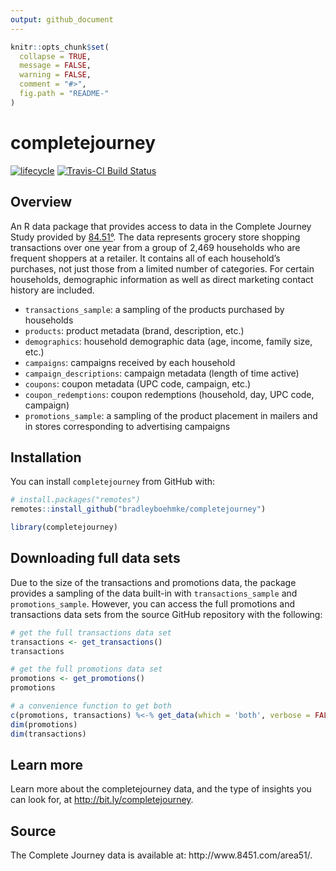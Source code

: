 ```yaml
---
output: github_document
---
```


<!-- README.md is generated from README.Rmd. Please edit that file -->

```r
knitr::opts_chunk$set(
  collapse = TRUE,
  message = FALSE,
  warning = FALSE,
  comment = "#>",
  fig.path = "README-"
)
```

# completejourney

[![lifecycle](https://img.shields.io/badge/lifecycle-maturing-brightgreen.svg)](https://www.tidyverse.org/lifecycle/#stable)
[![Travis-CI Build Status](https://travis-ci.org/bradleyboehmke/completejourney.svg?branch=master)](https://travis-ci.org/bradleyboehmke/completejourney)

## Overview

An R data package that provides access to data in the Complete Journey Study 
provided by [84.51°](http://www.8451.com). The data represents grocery store 
shopping transactions over one year from a group of 2,469 households who are 
frequent shoppers at a retailer. It contains all of each household's purchases, 
not just those from a limited number of categories. For certain households, 
demographic information as well as direct marketing contact history are included. 

* `transactions_sample`: a sampling of the products purchased by households
* `products`: product metadata (brand, description, etc.)
* `demographics`: household demographic data (age, income, family size, etc.)
* `campaigns`: campaigns received by each household
* `campaign_descriptions`: campaign metadata (length of time active)
* `coupons`: coupon metadata (UPC code, campaign, etc.)
* `coupon_redemptions`: coupon redemptions (household, day, UPC code, campaign)
* `promotions_sample`: a sampling of the product placement in mailers and in stores corresponding to advertising campaigns

## Installation

You can install `completejourney` from GitHub with:

```r
# install.packages("remotes")
remotes::install_github("bradleyboehmke/completejourney")
```

```r
library(completejourney)
```

## Downloading full data sets

Due to the size of the transactions and promotions data, the package provides a
sampling of the data built-in with `transactions_sample` and `promotions_sample`. 
However, you can access the full promotions and transactions data sets from the 
source GitHub repository with the following: 

```r
# get the full transactions data set
transactions <- get_transactions()
transactions
```

```r
# get the full promotions data set
promotions <- get_promotions()
promotions
```

```r
# a convenience function to get both
c(promotions, transactions) %<-% get_data(which = 'both', verbose = FALSE)
dim(promotions)
dim(transactions)
```

## Learn more

Learn more about the completejourney data, and the type of insights you can look for, at [http://bit.ly/completejourney](https://bradleyboehmke.github.io/completejourney/).

## Source

The Complete Journey data is available at: http://www.8451.com/area51/.
